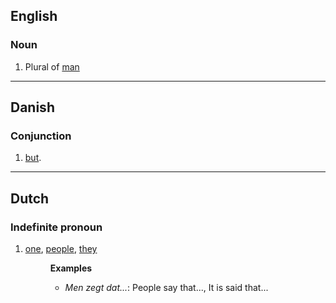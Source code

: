 == English ==
===Noun===
#Plural of [[man]]

----

== Danish ==
=== Conjunction ===
# [[but]].
----

==Dutch==
===Indefinite pronoun===
#[[one]], [[people]], [[they]]
#:'''Examples'''
#:*''Men zegt dat...'': People say that..., It is said that...